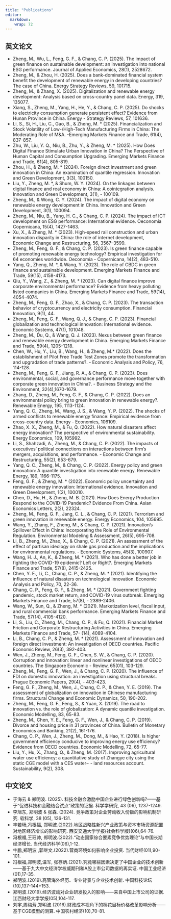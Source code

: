 ```yaml
---
title: "Publications"
editor: 
  markdown: 
    wrap: 72
---
```


## 英文论文

- Zheng, M., Wu, L., Feng, G. F., & Chang, C. P. (2025). The impact of green finance on sustainable development: an investigation into national ESG performance. Journal of  Applied Economics, 28(1), 2528672.
- Zheng, M., & Zhou, H. (2025). Does a bank-dominated financial system benefit the development of renewable energy in developing countries? The case of China. Energy Strategy Reviews, 59, 101715.
- Zheng, M., & Zhang, X. (2025). Digitalization and renewable energy development: Analysis based on cross-country panel data. Energy, 319, 135077.
- Xiang, S., Zheng, M., Yang, H., He, Y., & Chang, C. P. (2025). Do shocks to electricity consumption generate persistent effect? Evidence from Hunan Province in China. Energy - Strategy Reviews, 57, 101636.
- Li, S., Si, H., Liu, C., Gao, B., & Zheng, M. * (2025). Financialization and Stock Volatility of Low-/High-Tech Manufacturing Firms in China: The Moderating Role of M&A. -Emerging Markets Finance and Trade, 61(4), 837-857.
- Zhu, W., Liu, Y. Q., Niu, B., Zhu, Y., & Zheng, M. * (2025). How Does Digital Finance Stimulate Urban Innovation in China? The Perspective of Human Capital and Consumption Upgrading. Emerging Markets Finance and Trade, 61(4), 805-819.
- Zhou, H., & Zheng, M. * (2024). Foreign direct investment and green innovation in China: An examination of quantile regression. Innovation and Green Development, 3(3), 100150.
- Liu, Y., Zheng, M. *, & Shum, W. Y. (2024). On the linkages between digital finance and real economy in China: A cointegration analysis. Innovation and Green Development, 3(1), - 100109.
- Zheng, M., & Wong, C. Y. (2024). The impact of digital economy on renewable energy development in China. Innovation and Green Development, 3(1), 100094.
- Zheng, M., Niu, B., Yang, H. C., & Chang, C. P. (2024). The impact of ICT development on ESG performance: International evidence. Oeconomia Copernicana, 15(4), 1427-1463.
- Xu, X., & Zheng, M. * (2023). High-speed rail construction and urban innovation disparity in China: the role of internet development, Economic Change and Restructuring, 56,  3567–3599.
- Zheng, M., Feng, G. F., & Chang, C. P. (2023). Is green finance capable of promoting renewable energy technology? Empirical investigation for 64 economies worldwide. Oeconomia - Copernicana, 14(2), 483-510.
- Yang, Q., Zheng, M. *, & Wang, Y. (2023). The role of CBDC in green finance and sustainable development. Emerging Markets Finance and Trade, 59(15), 4158-4173.
- Qiu, Y., Wang, Z., & Zheng, M. * (2023). Can digital finance improve corporate environmental performance? Evidence from heavy polluting listed companies in China. Emerging  Markets Finance and Trade, 59(14), 4054-4074.
- Zheng, M., Feng, G. F., Zhao, X., & Chang, C. P. (2023). The transaction behavior of cryptocurrency and electricity consumption. Financial Innovation, 9(1), 44.
- Zheng, M., Feng, G. F., Wang, Q. J., & Chang, C. P. (2023). Financial globalization and technological innovation: International evidence. Economic Systems, 47(1), 101048.
- Zheng, M., Du, Q., & Wang, Q. J. (2023). Nexus between green finance and renewable energy development in China. Emerging Markets Finance and Trade, 59(4), 1205–1218.
- Chen, W., Hu, Y., Liu, B., Wang, H., & Zheng, M.* (2022). Does the establishment of Pilot Free Trade Test Zones promote the transformation and upgradation of trade patterns?. - Economic Analysis and Policy, 76, 114-128.
- Zheng, M., Feng, G. F., Jiang, R. A., & Chang, C. P. (2023). Does environmental, social, and governance performance move together with corporate green innovation in China?. - Business Strategy and the Environment, 32(4),1670-1679.
- Zhang, D., Zheng, M., Feng, G. F., & Chang, C. P. (2022). Does an environmental policy bring to green innovation in renewable energy?. Renewable Energy, 195, 1113-1124.
- Yang, Q. C., Zheng, M., Wang, J. S., & Wang, Y. P. (2022). The shocks of armed conflicts to renewable energy finance: Empirical evidence from cross-country data. Energy - Economics, 106109.
- Zhao, X. X., Zheng, M., & Fu, Q. (2022). How natural disasters affect energy innovation? The perspective of environmental sustainability. Energy Economics, 109, 105992.
- Li, S., Shahzadi, A., Zheng, M., & Chang, C. P. (2022). The impacts of executives’ political connections on interactions between firm’s mergers, acquisitions, and performance. - Economic Change and Restructuring, 55(2), 653-679.
- Yang, Q. C., Zheng, M., & Chang, C. P. (2022). Energy policy and green innovation: A quantile investigation into renewable energy. Renewable Energy, 189, 1166-1175.
- Feng, G. F., & Zheng, M. * (2022). Economic policy uncertainty and renewable energy innovation: International evidence. Innovation and Green Development, 1(2), 100010.
- Chen, D., Hu, H., & Zheng, M. B. (2021). How Does Energy Production Respond to the COVID-19 Pandemic? Evidence From China. Asian Economics Letters, 2(2), 22324.
- Zheng, M., Feng, G. F., Jang, C. L., & Chang, C. P. (2021). Terrorism and green innovation in renewable energy. Energy Economics, 104, 105695.
- Wang, Y., Zhang, F., Zheng, M., & Chang, C. P. (2021). Innovation’s Spillover Effect in China: Incorporating the Role of Environmental Regulation. Environmental Modeling &  Assessment, 26(5), 695-708.
- Li, B., Zheng, M., Zhao, X., & Chang, C. P. (2021). An assessment of the effect of partisan ideology on shale gas production and the implications for environmental regulations. - Economic Systems, 45(3), 100907.
- Wang, H. J., An, K., & Zheng, M. * (2021). Who has done a better job in fighting the COVID-19 epidemic? Left or Right?. Emerging Markets Finance and Trade, 57(8), 2415-2425.
- Chen, Y. E., Li, C., Chang, C. P., & Zheng, M. * (2021). Identifying the influence of natural disasters on technological innovation. Economic Analysis and Policy, 70, 22-36.
- Chang, C. P., Feng, G. F., & Zheng, M. * (2021). Government fighting pandemic, stock market return, and COVID-19 virus outbreak. Emerging Markets Finance and Trade, 57(8), - 2389-2406.
- Wang, W., Sun, Q., & Zheng, M. * (2021). Marketization level, fiscal input, and rural commercial bank performance. Emerging Markets Finance and Trade, 57(14), 4105-4120.
- Li, S., Liu, C., Zheng, M., Chang, C. P., & Fu, Q. (2021). Financial Market Friction and Corporate Restructuring Activities in China. Emerging Markets Finance and Trade, 57- (14), 4089-4104.
- Li, B., Chang, C. P., & Zheng, M. * (2021). Assessment of innovation and foreign direct investment: An investigation of OECD countries. Pacific Economic Review, 26(3), 392-403.
- Wen, J., Zheng, M., Feng, G. F., Chen, S. W., & Chang, C. P. (2020). Corruption and innovation: linear and nonlinear investigations of OECD countries. The Singapore Economic - Review, 65(01), 103-129.
- Zheng, M., Feng, G. F., Wen, J., & Chang, C. P. (2020). The influence of FDI on domestic innovation: an investigation using structural breaks. Prague Economic Papers, 29(4), - 403-423.
- Feng, G. F., Zheng, M., Wen, J., Chang, C. P., & Chen, Y. E. (2019). The assessment of globalization on innovation in Chinese manufacturing firms. Structural Change and  Economic Dynamics, 50, 190-202.
- Zheng, M., Feng, G. F., Feng, S., & Yuan, X. (2019). The road to innovation vs. the role of globalization: A dynamic quantile investigation. Economic Modelling, 83, 65-83.
- Zheng, M., Chen, Y. E., Feng, G. F., Wen, J., & Chang, C. P. (2019). Divorce and housing price in 31 provinces of China. Bulletin of Monetary Economics and Banking, 21(2),  161-176.
- Chang, C. P., Wen, J., Zheng, M., Dong, M., & Hao, Y. (2018). Is higher government efficiency conducive to improving energy use efficiency? Evidence from OECD countries.  Economic Modelling, 72, 65-77.
- Liu, Y., Hu, X., Zhang, Q., & Zheng, M. (2017). Improving agricultural water use efficiency: a quantitative study of Zhangye city using the static CGE model with a CES water− - land resources account. Sustainability, 9(2), 308. 


## 中文论文

- 于海云 & 郑明波. (2025). 科技金融会激励中国企业进行绿色创新吗?——基于“促进科技和金融结合试点”政策的证据. 科学学研究, 43 (06), 1237-1249.
- 李旭东, 郑明波 &  张森. (2024). 竞争政策对企业劳动收入份额的影响机制研究. 软科学, 38 (05), 126-131.
- 丰若旸,冯根福, 郑明波.(2022).地区战略性新兴产业政策与资本市场资源配置对地区经济增长的影响研究. 西安交通大学学报(社会科学版)(06),64-76.
- 冯根福,王珏帅, 郑明波.(2022).“动态国家综合要素竞争优势理论”与中国长期经济增长. 当代经济科学(06),1-12.
- 牛鹏,郑明波 ,郭继文.(2022).营商环境如何影响企业投资. 当代财经(01),90-101.
- 冯根福,郑明波,温军, 张存炳.(2021).究竟哪些因素决定了中国企业的技术创新——基于九大中文经济学权威期刊和A股上市公司数据的再实证. 中国工业经济(01),17-35.
- 郑明波.(2019).高管海外经历、专业背景与企业技术创新. 中国科技论坛(10),137-144+153.
- 郑明波.(2019).经济波动对企业研发投入的影响——来自中国上市公司的证据. 江西财经大学学报(05),104-117.
- 刘宇,周梅芳,郑明波.(2016).财政成本视角下的棉花目标价格改革影响分析——基于CGE模型的测算. 中国农村经济(10),70-81.

